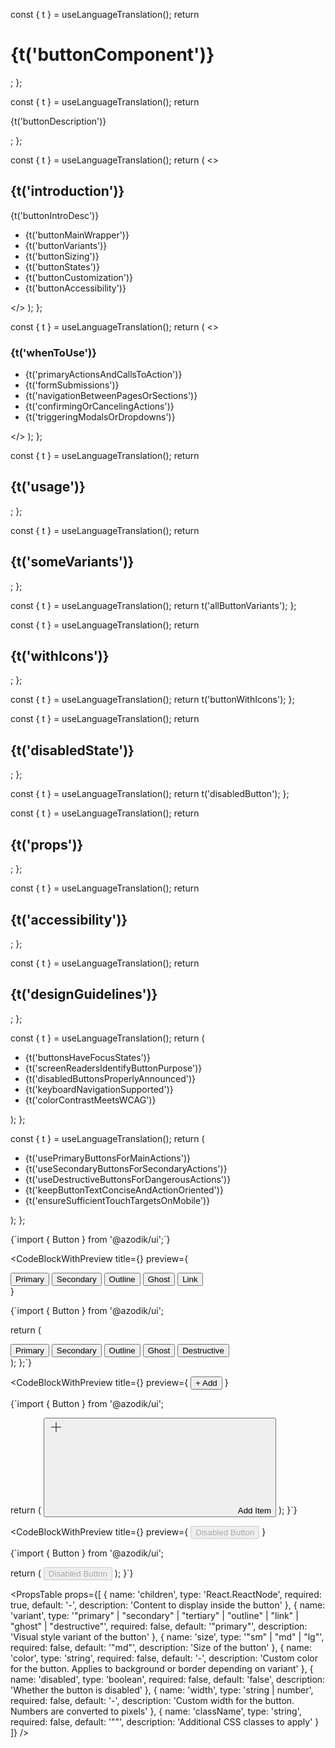 
  const { t } = useLanguageTranslation();
  return <h1>{t('buttonComponent')}</h1>;
};

  const { t } = useLanguageTranslation();
  return <p>{t('buttonDescription')}</p>;
};

  const { t } = useLanguageTranslation();
  return (
    <>
      <h2>{t('introduction')}</h2>
      <p>{t('buttonIntroDesc')}</p>
      <ul>
        <li>{t('buttonMainWrapper')}</li>
        <li>{t('buttonVariants')}</li>
        <li>{t('buttonSizing')}</li>
        <li>{t('buttonStates')}</li>
        <li>{t('buttonCustomization')}</li>
        <li>{t('buttonAccessibility')}</li>
      </ul>
    </>
  );
};

  const { t } = useLanguageTranslation();
  return (
    <>
      <h3>{t('whenToUse')}</h3>
      <ul>
        <li>{t('primaryActionsAndCallsToAction')}</li>
        <li>{t('formSubmissions')}</li>
        <li>{t('navigationBetweenPagesOrSections')}</li>
        <li>{t('confirmingOrCancelingActions')}</li>
        <li>{t('triggeringModalsOrDropdowns')}</li>
      </ul>
    </>
  );
};

  const { t } = useLanguageTranslation();
  return <h2>{t('usage')}</h2>;
};

  const { t } = useLanguageTranslation();
  return <h2>{t('someVariants')}</h2>;
};

  const { t } = useLanguageTranslation();
  return t('allButtonVariants');
};

  const { t } = useLanguageTranslation();
  return <h2>{t('withIcons')}</h2>;
};

  const { t } = useLanguageTranslation();
  return t('buttonWithIcons');
};

  const { t } = useLanguageTranslation();
  return <h2>{t('disabledState')}</h2>;
};

  const { t } = useLanguageTranslation();
  return t('disabledButton');
};

  const { t } = useLanguageTranslation();
  return <h2>{t('props')}</h2>;
};

  const { t } = useLanguageTranslation();
  return <h2>{t('accessibility')}</h2>;
};

  const { t } = useLanguageTranslation();
  return <h2>{t('designGuidelines')}</h2>;
};

  const { t } = useLanguageTranslation();
  return (
    <ul>
      <li>{t('buttonsHaveFocusStates')}</li>
      <li>{t('screenReadersIdentifyButtonPurpose')}</li>
      <li>{t('disabledButtonsProperlyAnnounced')}</li>
      <li>{t('keyboardNavigationSupported')}</li>
      <li>{t('colorContrastMeetsWCAG')}</li>
    </ul>
  );
};

  const { t } = useLanguageTranslation();
  return (
    <ul>
      <li>{t('usePrimaryButtonsForMainActions')}</li>
      <li>{t('useSecondaryButtonsForSecondaryActions')}</li>
      <li>{t('useDestructiveButtonsForDangerousActions')}</li>
      <li>{t('keepButtonTextConciseAndActionOriented')}</li>
      <li>{t('ensureSufficientTouchTargetsOnMobile')}</li>
    </ul>
  );
};

<ButtonHeader />

<ButtonDescription />

<ButtonIntroduction />

<WhenToUseSection />

<UsageSection />

<CodeBlock language="tsx">
{`import { Button } from '@azodik/ui';`}
</CodeBlock>

<SomeVariantsSection />

<CodeBlockWithPreview 
  title={<AllButtonVariantsTitle />}
  preview={
    <div className="flex gap-sm">
      <Button variant="primary">Primary</Button>
      <Button variant="secondary">Secondary</Button>
      <Button variant="outline">Outline</Button>
      <Button variant="ghost">Ghost</Button>
      <Button variant="link">Link</Button>
    </div>
  }
>
{`import { Button } from '@azodik/ui';

  return (
    <div className="flex-vertical">
      <Button variant="primary">Primary</Button>
      <Button variant="secondary">Secondary</Button>
      <Button variant="outline">Outline</Button>
      <Button variant="ghost">Ghost</Button>
      <Button variant="destructive">Destructive</Button>
    </div>
  );
};`}
</CodeBlockWithPreview>

<WithIconsSection />

<CodeBlockWithPreview 
  title={<ButtonWithIconsTitle />}
  preview={
    <Button variant="primary" size="md">
      + Add
    </Button>
  }
>
{`import { Button } from '@azodik/ui';

  return (
    <Button variant="primary" size="md">
      <svg className="w-4 h-4 mr-2" fill="none" stroke="currentColor">
        <path strokeLinecap="round" strokeLinejoin="round" strokeWidth={2} d="M12 4v16m8-8H4" />
      </svg>
      Add Item
    </Button>
  );
}`}
</CodeBlockWithPreview>

<DisabledStateSection />

<CodeBlockWithPreview 
  title={<DisabledButtonTitle />}
  preview={
    <Button variant="primary" disabled>
      Disabled Button
    </Button>
  }
>
{`import { Button } from '@azodik/ui';

  return (
    <Button variant="primary" disabled>
      Disabled Button
    </Button>
  );
}`}
</CodeBlockWithPreview>

<PropsSection />

<PropsTable props={[
  {
    name: 'children',
    type: 'React.ReactNode',
    required: true,
    default: '-',
    description: 'Content to display inside the button'
  },
  {
    name: 'variant',
    type: '"primary" | "secondary" | "tertiary" | "outline" | "link" | "ghost" | "destructive"',
    required: false,
    default: '"primary"',
    description: 'Visual style variant of the button'
  },
  {
    name: 'size',
    type: '"sm" | "md" | "lg"',
    required: false,
    default: '"md"',
    description: 'Size of the button'
  },
  {
    name: 'color',
    type: 'string',
    required: false,
    default: '-',
    description: 'Custom color for the button. Applies to background or border depending on variant'
  },
  {
    name: 'disabled',
    type: 'boolean',
    required: false,
    default: 'false',
    description: 'Whether the button is disabled'
  },
  {
    name: 'width',
    type: 'string | number',
    required: false,
    default: '-',
    description: 'Custom width for the button. Numbers are converted to pixels'
  },
  {
    name: 'className',
    type: 'string',
    required: false,
    default: '""',
    description: 'Additional CSS classes to apply'
  }
]} />

<AccessibilitySection />

<AccessibilityList />

<DesignGuidelinesSection />

<DesignGuidelinesList />